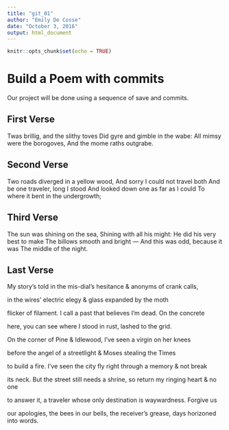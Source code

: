 ```yaml
---
title: "git_01"
author: "Emily De Cosse"
date: "October 3, 2016"
output: html_document
---
```


```r
knitr::opts_chunk$set(echo = TRUE)
```
# Build a Poem with commits
Our project will be done using a sequence of save and commits.

## First Verse 
Twas brillig, and the slithy toves 
      Did gyre and gimble in the wabe: 
All mimsy were the borogoves, 
      And the mome raths outgrabe.
      
## Second Verse
Two roads diverged in a yellow wood,
And sorry I could not travel both
And be one traveler, long I stood
And looked down one as far as I could
To where it bent in the undergrowth;

## Third Verse
The sun was shining on the sea, 
      Shining with all his might: 
He did his very best to make 
      The billows smooth and bright — 
And this was odd, because it was 
      The middle of the night. 
      
## Last Verse
My story’s told in the mis-dial’s
hesitance & anonyms of crank calls,

in the wires’ electric elegy
& glass expanded by the moth

flicker of filament. I call a past
that believes I’m dead. On the concrete

here, you can see where
I stood in rust, lashed to the grid.

On the corner of Pine & Idlewood,
I’ve seen a virgin on her knees

before the angel
of a streetlight & Moses stealing the Times

to build a fire. I’ve seen the city fly
right through a memory & not break

its neck. But the street still needs a shrine,
so return my ringing heart & no one

to answer it, a traveler whose only destination is
waywardness. Forgive us

our apologies, the bees in our bells, the receiver’s
grease, days horizoned into words.